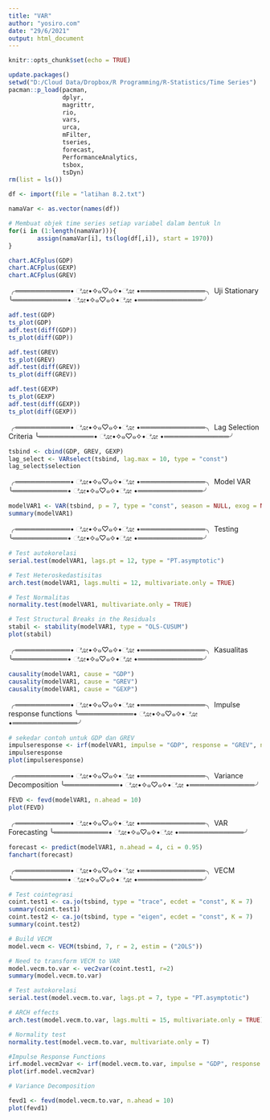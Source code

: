 ```yaml
---
title: "VAR"
author: "yosiro.com"
date: "29/6/2021"
output: html_document
---
```


```r
knitr::opts_chunk$set(echo = TRUE)
```

```r
update.packages()
setwd("D:/Cloud Data/Dropbox/R Programming/R-Statistics/Time Series")
pacman::p_load(pacman, 
               dplyr,
               magrittr,
               rio,
               vars,
               urca, 
               mFilter, 
               tseries, 
               forecast, 
               PerformanceAnalytics, 
               tsbox,
               tsDyn)
rm(list = ls())

```

```r
df <- import(file = "latihan 8.2.txt")

namaVar <- as.vector(names(df))

# Membuat objek time series setiap variabel dalam bentuk ln
for(i in (1:length(namaVar))){
        assign(namaVar[i], ts(log(df[,i]), start = 1970))
}

```

```r
chart.ACFplus(GDP)
chart.ACFplus(GEXP)
chart.ACFplus(GREV)
```


╭═══════════• ೋ•✧๑♡๑✧•ೋ •═════════════╮
              Uji Stationary
╰═══════════• ೋ•✧๑♡๑✧•ೋ •═════════════╯

```r
adf.test(GDP)
ts_plot(GDP)
adf.test(diff(GDP))
ts_plot(diff(GDP))

adf.test(GREV)
ts_plot(GREV)
adf.test(diff(GREV))
ts_plot(diff(GREV))

adf.test(GEXP)
ts_plot(GEXP)
adf.test(diff(GEXP))
ts_plot(diff(GEXP))
```


╭═══════════• ೋ•✧๑♡๑✧•ೋ •═════════════╮
          Lag Selection Criteria
╰═══════════• ೋ•✧๑♡๑✧•ೋ •═════════════╯

```r
tsbind <- cbind(GDP, GREV, GEXP)
lag_select <- VARselect(tsbind, lag.max = 10, type = "const")
lag_select$selection
```


╭═══════════• ೋ•✧๑♡๑✧•ೋ •═════════════╮
                 Model VAR
╰═══════════• ೋ•✧๑♡๑✧•ೋ •═════════════╯

```r
modelVAR1 <- VAR(tsbind, p = 7, type = "const", season = NULL, exog = NULL)
summary(modelVAR1)
```

╭═══════════• ೋ•✧๑♡๑✧•ೋ •═════════════╮
                  Testing
╰═══════════• ೋ•✧๑♡๑✧•ೋ •═════════════╯

```r
# Test autokorelasi
serial.test(modelVAR1, lags.pt = 12, type = "PT.asymptotic")

# Test Heteroskedastisitas
arch.test(modelVAR1, lags.multi = 12, multivariate.only = TRUE)

# Test Normalitas
normality.test(modelVAR1, multivariate.only = TRUE)

# Test Structural Breaks in the Residuals
stabil <- stability(modelVAR1, type = "OLS-CUSUM")
plot(stabil)
```

╭═══════════• ೋ•✧๑♡๑✧•ೋ •═════════════╮
                 Kasualitas
╰═══════════• ೋ•✧๑♡๑✧•ೋ •═════════════╯

```r
causality(modelVAR1, cause = "GDP")
causality(modelVAR1, cause = "GREV")
causality(modelVAR1, cause = "GEXP")
```


╭═══════════• ೋ•✧๑♡๑✧•ೋ •═════════════╮
        Impulse response functions
╰═══════════• ೋ•✧๑♡๑✧•ೋ •═════════════╯

```r
# sekedar contoh untuk GDP dan GREV
impulseresponse <- irf(modelVAR1, impulse = "GDP", response = "GREV", n.ahead = 20, boot = TRUE)
impulseresponse
plot(impulseresponse)
```

╭═══════════• ೋ•✧๑♡๑✧•ೋ •═════════════╮
          Variance Decomposition
╰═══════════• ೋ•✧๑♡๑✧•ೋ •═════════════╯

```r
FEVD <- fevd(modelVAR1, n.ahead = 10)
plot(FEVD)
```


╭═══════════• ೋ•✧๑♡๑✧•ೋ •═════════════╮
              VAR Forecasting
╰═══════════• ೋ•✧๑♡๑✧•ೋ •═════════════╯

```r
forecast <- predict(modelVAR1, n.ahead = 4, ci = 0.95)
fanchart(forecast)
```

╭═══════════• ೋ•✧๑♡๑✧•ೋ •═════════════╮
                   VECM
╰═══════════• ೋ•✧๑♡๑✧•ೋ •═════════════╯

```r
# Test cointegrasi
coint.test1 <- ca.jo(tsbind, type = "trace", ecdet = "const", K = 7)
summary(coint.test1)
coint.test2 <- ca.jo(tsbind, type = "eigen", ecdet = "const", K = 7)
summary(coint.test2)

# Build VECM
model.vecm <- VECM(tsbind, 7, r = 2, estim = ("2OLS"))

# Need to transform VECM to VAR
model.vecm.to.var <- vec2var(coint.test1, r=2)
summary(model.vecm.to.var)

# Test autokorelasi
serial.test(model.vecm.to.var, lags.pt = 7, type = "PT.asymptotic")

# ARCH effects
arch.test(model.vecm.to.var, lags.multi = 15, multivariate.only = TRUE)

# Normality test
normality.test(model.vecm.to.var, multivariate.only = T)

#Impulse Response Functions
irf.model.vecm2var <- irf(model.vecm.to.var, impulse = "GDP", response = "GEXP", n.ahead = 20, boot = TRUE)
plot(irf.model.vecm2var)

# Variance Decomposition

fevd1 <- fevd(model.vecm.to.var, n.ahead = 10)
plot(fevd1)

```

